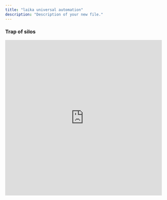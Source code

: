```yaml
---
title: "laika universal automation"
description: "Description of your new file."
---
```


### **Trap of silos**

<iframe src="https://www.guidejar.com/embed/ubb2LwaLOklckCIUOUNq?type=1&controls=on" width="100%" height="500px" allowfullscreen="true" frameborder="0" />

### **Universal Automation [3] - Seamless value flow**

<iframe src="https://www.guidejar.com/embed/2g7ub0Jzke28vejowzNk?type=1&controls=on" width="100%" height="500px" allowfullscreen="true" frameborder="0" />

### **Universal Automation [4] - The logic behind it**

<iframe src="https://www.guidejar.com/embed/ohaTlW54099dSFpBGI8J?type=1&controls=on" width="100%" height="500px" allowfullscreen="true" frameborder="0" />

<iframe src="https://www.guidejar.com/embed/459lbuLiiJr31Conji58?type=1&controls=on" width="100%" height="500px" allowfullscreen="true" frameborder="0" />

### **Universal Automation [5] - The Universal secret**

<iframe src="https://www.guidejar.com/embed/dVbutop9QbqWvB0kE4B0?type=1&controls=on" width="100%" height="500px" allowfullscreen="true" frameborder="0" />

### **Universal Automation [6] Goodbye silos, hello frictionless value flow**

<iframe src="https://www.guidejar.com/embed/H2zqAOeXZ4MS9K42kIuB?type=1&controls=on" width="100%" height="500px" allowfullscreen="true" frameborder="0" />

---